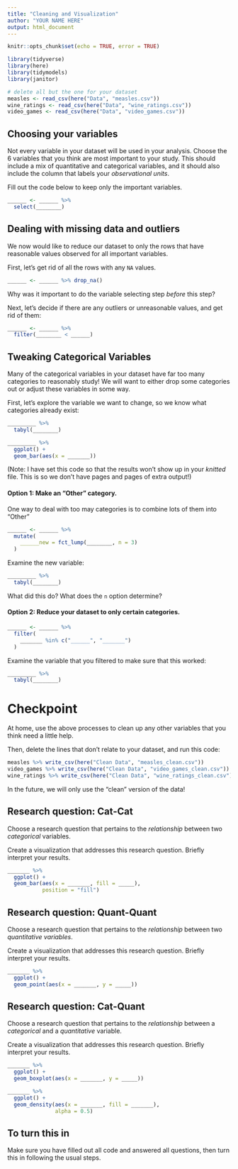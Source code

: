 ```yaml
---
title: "Cleaning and Visualization"
author: "YOUR NAME HERE"
output: html_document
---
```


```r
knitr::opts_chunk$set(echo = TRUE, error = TRUE)
```

```r
library(tidyverse)
library(here)
library(tidymodels)
library(janitor)
```


```r
# delete all but the one for your dataset
measles <- read_csv(here("Data", "measles.csv"))
wine_ratings <- read_csv(here("Data", "wine_ratings.csv"))
video_games <- read_csv(here("Data", "video_games.csv"))
```

## Choosing your variables

Not every variable in your dataset will be used in your analysis.  Choose the 6 variables that you think are most important to your study.  This should include a mix of quantitative and categorical variables, and it should also include the column that labels your *observational units*.

Fill out the code below to keep only the important variables.

```r
______ <- ______ %>%
  select(________)
```

## Dealing with missing data and outliers

We now would like to reduce our dataset to only the rows that have reasonable values observed for all important variables.

First, let's get rid of all the rows with any `NA` values.

```r
______ <- ______ %>% drop_na()
```

Why was it important to do the variable selecting step *before* this step?

Next, let's decide if there are any outliers or unreasonable values, and get rid of them:

```r
______ <- ______ %>%
  filter(________ < ______)
```

## Tweaking Categorical Variables

Many of the categorical variables in your dataset have far too many categories to reasonably study!  We will want to either drop some categories out or adjust these variables in some way.

First, let's explore the variable we want to change, so we know what categories already exist:

```r
_________ %>%
  tabyl(________) 

_________ %>%
  ggplot() +
  geom_bar(aes(x = _______))
```

(Note: I have set this code so that the results won't show up in your *knitted* file.  This is so we don't have pages and pages of extra output!)

#### Option 1: Make an "Other" category.

One way to deal with too may categories is to combine lots of them into "Other"

```r
______ <- ______ %>%
  mutate(
    ______new = fct_lump(________, n = 3)
  )
```

Examine the new variable:

```r
_________ %>%
  tabyl(________) 

```

What did this do?  What does the `n` option determine?

#### Option 2: Reduce your dataset to only certain categories.

```r
______ <- ______ %>%
  filter(
    _______ %in% c("______", "_______")
  )
```

Examine the variable that you filtered to make sure that this worked:

```r
_________ %>%
  tabyl(________) 

```

# Checkpoint

At home, use the above processes to clean up any other variables that you think need a little help.

Then, delete the lines that don't relate to your dataset, and run this code:

```r
measles %>% write_csv(here("Clean Data", "measles_clean.csv"))
video_games %>% write_csv(here("Clean Data", "video_games_clean.csv"))
wine_ratings %>% write_csv(here("Clean Data", "wine_ratings_clean.csv"))
```

In the future, we will only use the "clean" version of the data!

## Research question: Cat-Cat

Choose a research question that pertains to the *relationship* between two *categorical* variables.

Create a visualization that addresses this research question.  Briefly interpret your results.

```r
_______ %>%
  ggplot() +
  geom_bar(aes(x = _______, fill = _____),
           position = "fill")
```


## Research question: Quant-Quant

Choose a research question that pertains to the *relationship* between two *quantitative variables*.

Create a visualization that addresses this research question.  Briefly interpret your results.

```r
_______ %>%
  ggplot() +
  geom_point(aes(x = _______, y = _____))

```


## Research question: Cat-Quant

Choose a research question that pertains to the *relationship* between a *categorical* and a *quantitative* variable.

Create a visualization that addresses this research question.  Briefly interpret your results.

```r
_______ %>%
  ggplot() +
  geom_boxplot(aes(x = _______, y = _____))

_______ %>%
  ggplot() +
  geom_density(aes(x = _______, fill = _______),
               alpha = 0.5)
```


## To turn this in

Make sure you have filled out all code and answered all questions, then turn this in following the usual steps.